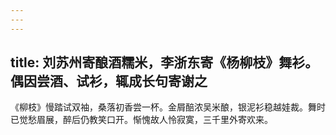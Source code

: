 ```yaml
---
---
---
```

title: 刘苏州寄酿酒糯米，李浙东寄《杨柳枝》舞衫。偶因尝酒、试衫，辄成长句寄谢之
---



《柳枝》慢踏试双袖，桑落初香尝一杯。金屑醅浓吴米酿，银泥衫稳越娃裁。舞时已觉愁眉展，醉后仍教笑口开。惭愧故人怜寂寞，三千里外寄欢来。